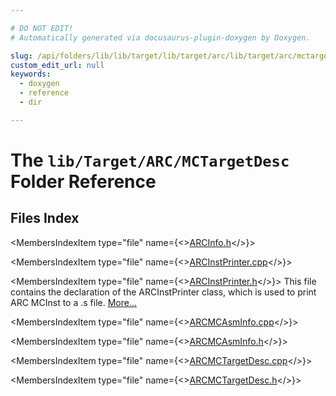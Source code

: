 ```yaml
---

# DO NOT EDIT!
# Automatically generated via docusaurus-plugin-doxygen by Doxygen.

slug: /api/folders/lib/lib/target/lib/target/arc/lib/target/arc/mctargetdesc
custom_edit_url: null
keywords:
  - doxygen
  - reference
  - dir

---
```





# The `lib/Target/ARC/MCTargetDesc` Folder Reference

<DoxygenPage pluginConfig={pluginConfig}>



## Files Index

<MembersIndex>

<MembersIndexItem
  type="file"
  name={<><a href="/docs/api/files/lib/lib/target/lib/target/arc/lib/target/arc/mctargetdesc/arcinfo-h">ARCInfo.h</a></>}>
</MembersIndexItem>

<MembersIndexItem
  type="file"
  name={<><a href="/docs/api/files/lib/lib/target/lib/target/arc/lib/target/arc/mctargetdesc/arcinstprinter-cpp">ARCInstPrinter.cpp</a></>}>
</MembersIndexItem>

<MembersIndexItem
  type="file"
  name={<><a href="/docs/api/files/lib/lib/target/lib/target/arc/lib/target/arc/mctargetdesc/arcinstprinter-h">ARCInstPrinter.h</a></>}>
This file contains the declaration of the ARCInstPrinter class, which is used to print ARC MCInst to a .s file. <a href="/docs/api/files/lib/lib/target/lib/target/arc/lib/target/arc/mctargetdesc/arcinstprinter-h/#details">More...</a>
</MembersIndexItem>

<MembersIndexItem
  type="file"
  name={<><a href="/docs/api/files/lib/lib/target/lib/target/arc/lib/target/arc/mctargetdesc/arcmcasminfo-cpp">ARCMCAsmInfo.cpp</a></>}>
</MembersIndexItem>

<MembersIndexItem
  type="file"
  name={<><a href="/docs/api/files/lib/lib/target/lib/target/arc/lib/target/arc/mctargetdesc/arcmcasminfo-h">ARCMCAsmInfo.h</a></>}>
</MembersIndexItem>

<MembersIndexItem
  type="file"
  name={<><a href="/docs/api/files/lib/lib/target/lib/target/arc/lib/target/arc/mctargetdesc/arcmctargetdesc-cpp">ARCMCTargetDesc.cpp</a></>}>
</MembersIndexItem>

<MembersIndexItem
  type="file"
  name={<><a href="/docs/api/files/lib/lib/target/lib/target/arc/lib/target/arc/mctargetdesc/arcmctargetdesc-h">ARCMCTargetDesc.h</a></>}>
</MembersIndexItem>

</MembersIndex>


</DoxygenPage>
